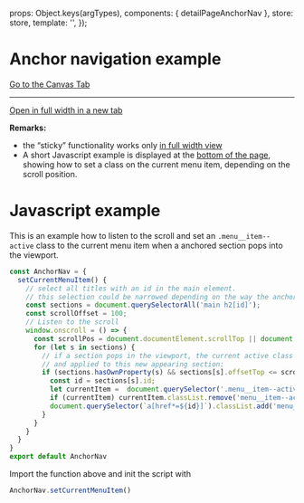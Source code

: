 
<Meta of={DetailpageAnchorNavStories} />

  props: Object.keys(argTypes),
  components: { detailPageAnchorNav },
  store: store,
  template: '<detailPageAnchorNav />',
});

# Anchor navigation example

<a href="?path=/story/pages-detail-page-anchor-nav--example">Go to the Canvas Tab</a>

***

<a href="?id=pages-detail-page-anchor-nav--example&args=&viewMode=story" target="_blank">Open in full width in a new tab</a>

**Remarks:**

* the “sticky” functionality works only <a href="?id=pages-detail-page-anchor-nav--example&args=&viewMode=story" target="_blank">in full width view</a>
* A short Javascript example is displayed at the <a href="#javascript-example">bottom of the page</a>, showing how to set a class on the current menu item, depending on the scroll position.

<Canvas>
  <Story of={DetailpageAnchorNavStories.Example} />
</Canvas>

# Javascript example

This is an example how to listen to the scroll and set an `.menu__item--active` class to the current menu item when a anchored section pops into the viewport.

```javascript
const AnchorNav = {
  setCurrentMenuItem() {
    // select all titles with an id in the main element.
    // this selection could be narrowed depending on the way the anchoring is implemented:
    const sections = document.querySelectorAll('main h2[id]');
    const scrollOffset = 100;
    // Listen to the scroll
    window.onscroll = () => {
      const scrollPos = document.documentElement.scrollTop || document.body.scrollTop;
      for (let s in sections) {
        // if a section pops in the viewport, the current active class is removed
        // and applied to this new appearing section:
        if (sections.hasOwnProperty(s) && sections[s].offsetTop <= scrollPos - scrollOffset) {
          const id = sections[s].id;
          let currentItem =  document.querySelector('.menu__item--active')
          if (currentItem) currentItem.classList.remove('menu__item--active');
          document.querySelector(`a[href*=${id}]`).classList.add('menu__item--active');
        }
      }
    }
  }
}
export default AnchorNav
```

Import the function above and init the script with

```javascript
AnchorNav.setCurrentMenuItem()
```
